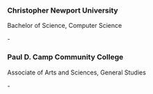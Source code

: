 
### Christopher Newport University

Bachelor of Science, Computer Science

<p><MonthYear year={2005} month={8} /> - <MonthYear year={2008} month={5} /></p>

### Paul D. Camp Community College

Associate of Arts and Sciences, General Studies

<p><MonthYear year={2003} month={8} /> - <MonthYear year={2005} month={5} /></p>
